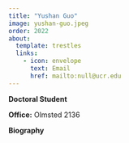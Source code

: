 ```yaml
---
title: "Yushan Guo"
image: yushan-guo.jpeg
order: 2022
about:
  template: trestles
  links:
    - icon: envelope
      text: Email
      href: mailto:null@ucr.edu
---
```


[**Doctoral Student**]{.text-primary}

**Office:** Olmsted 2136 <br/>

**Biography**

